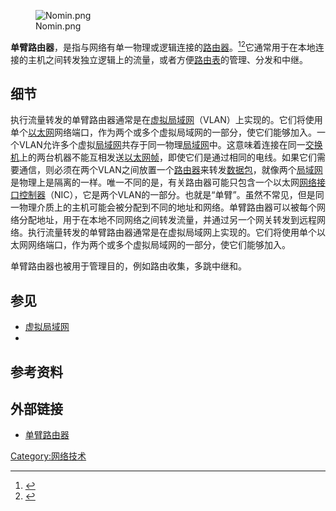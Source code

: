 {{NoteTA
|G1 = IT
}}
[[File:Nomin.png|thumb]]

'''单臂路由器'''，是指与网络有单一物理或逻辑连接的[[路由器|路由器]]。<ref name="Benefits of RoAS">{{cite web |last1=Jensen |first1=Bjorn |title=For Networking Geeks Only: Why Router-on-a-Stick is Good |url=https://www.cepro.com/news/networking_geeks_why_router_on_a_stick_is_good/# |website=CEPRO |publisher=Cepro |accessdate=20 November 2020 |language=en |date=11 July 2019 |archive-date=2021-08-18 |archive-url=https://web.archive.org/web/20210818054051/https://www.cepro.com/news/networking_geeks_why_router_on_a_stick_is_good/ |dead-url=no }}</ref><ref name="One-armed Router">{{cite web |title=How To Achieve Router-On-A-Stick Routing Between VLANs On Allied Telesis Routers |url=https://www.alliedtelesis.com/sites/default/files/documents/how-alliedware/howto_config_router_on_a_stick_vlans.pdf |accessdate=20 November 2020 |archive-date=2021-08-18 |archive-url=https://web.archive.org/web/20210818054044/https://www.alliedtelesis.com/sites/default/files/documents/how-alliedware/howto_config_router_on_a_stick_vlans.pdf |dead-url=no }}</ref>它通常用于在本地连接的主机之间转发独立逻辑{{tsl|en|routing domain|路由域}}上的流量，或者方便[[路由表|路由表]]的管理、分发和中继。

== 细节 ==

执行流量转发的单臂路由器通常是在[[虚拟局域网|虚拟局域网]]（VLAN）上实现的。它们将使用单个[[以太网|以太网]]网络端口，作为两个或多个虚拟局域网的一部分，使它们能够加入。一个VLAN允许多个虚拟[[局域网|局域网]]共存于同一物理[[局域网|局域网]]中。这意味着连接在同一[[網路交換器|交换机]]上的两台机器不能互相发送[[以太网帧格式|以太网帧]]，即使它们是通过相同的电线。如果它们需要通信，则必须在两个VLAN之间放置一个[[路由器|路由器]]来转发[[網路封包|数据包]]，就像两个[[局域网|局域网]]是物理上是隔离的一样。唯一不同的是，有关路由器可能只包含一个以太网[[网卡|网络接口控制器]]（NIC），它是两个VLAN的一部分。也就是“单臂”。虽然不常见，但是同一物理介质上的主机可能会被分配到不同的地址和网络。单臂路由器可以被每个网络分配地址，用于在本地不同网络之间转发流量，并通过另一个网关转发到远程网络。执行流量转发的单臂路由器通常是在虚拟局域网上实现的。它们将使用单个以太网网络端口，作为两个或多个虚拟局域网的一部分，使它们能够加入。

单臂路由器也被用于管理目的，例如路由收集，多跳中继和{{tsl|en|Looking Glass server|路由镜子服务器}}。

== 参见 ==

* [[虚拟局域网|虚拟局域网]]
* {{tsl|en|Route server|路由服务器}}

== 参考资料 ==
{{reflist}}

== 外部链接 ==

* [http://searchnetworking.techtarget.com/sDefinition/0,,sid7_gci525892,00.html 单臂路由器] {{Wayback|url=http://searchnetworking.techtarget.com/sDefinition/0,,sid7_gci525892,00.html |date=20100511160206 }}{{英文}}

[[Category:网络技术|Category:网络技术]]